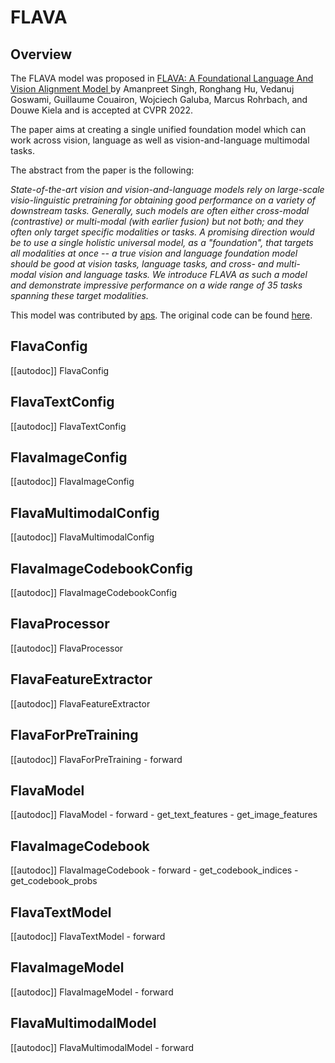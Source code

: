 <!--Copyright 2022 The HuggingFace Team. All rights reserved.

Licensed under the Apache License, Version 2.0 (the "License"); you may not use this file except in compliance with
the License. You may obtain a copy of the License at

http://www.apache.org/licenses/LICENSE-2.0

Unless required by applicable law or agreed to in writing, software distributed under the License is distributed on
an "AS IS" BASIS, WITHOUT WARRANTIES OR CONDITIONS OF ANY KIND, either express or implied. See the License for the
specific language governing permissions and limitations under the License.
-->

# FLAVA

## Overview

The FLAVA model was proposed in [FLAVA: A Foundational Language And Vision Alignment Model
](https://arxiv.org/abs/2112.04482) by Amanpreet Singh, Ronghang Hu, Vedanuj Goswami, Guillaume Couairon, Wojciech Galuba, Marcus Rohrbach, and Douwe Kiela and is accepted at CVPR 2022.

The paper aims at creating a single unified foundation model which can work across vision, language 
as well as vision-and-language multimodal tasks.

The abstract from the paper is the following:

*State-of-the-art vision and vision-and-language models rely on large-scale visio-linguistic pretraining for obtaining good performance on a variety 
of downstream tasks. Generally, such models are often either cross-modal (contrastive) or multi-modal 
(with earlier fusion) but not both; and they often only target specific modalities or tasks. A promising 
direction would be to use a single holistic universal model, as a "foundation", that targets all modalities 
at once -- a true vision and language foundation model should be good at vision tasks, language tasks, and 
cross- and multi-modal vision and language tasks. We introduce FLAVA as such a model and demonstrate 
impressive performance on a wide range of 35 tasks spanning these target modalities.*


This model was contributed by [aps](https://huggingface.co/aps). The original code can be found [here](https://github.com/facebookresearch/multimodal/tree/main/examples/flava).


## FlavaConfig

[[autodoc]] FlavaConfig

## FlavaTextConfig

[[autodoc]] FlavaTextConfig

## FlavaImageConfig

[[autodoc]] FlavaImageConfig

## FlavaMultimodalConfig

[[autodoc]] FlavaMultimodalConfig

## FlavaImageCodebookConfig

[[autodoc]] FlavaImageCodebookConfig

## FlavaProcessor

[[autodoc]] FlavaProcessor

## FlavaFeatureExtractor

[[autodoc]] FlavaFeatureExtractor

## FlavaForPreTraining

[[autodoc]] FlavaForPreTraining
    - forward

## FlavaModel

[[autodoc]] FlavaModel
    - forward
    - get_text_features
    - get_image_features

## FlavaImageCodebook

[[autodoc]] FlavaImageCodebook
    - forward
    - get_codebook_indices
    - get_codebook_probs

## FlavaTextModel

[[autodoc]] FlavaTextModel
    - forward

## FlavaImageModel

[[autodoc]] FlavaImageModel
    - forward

## FlavaMultimodalModel

[[autodoc]] FlavaMultimodalModel
    - forward
